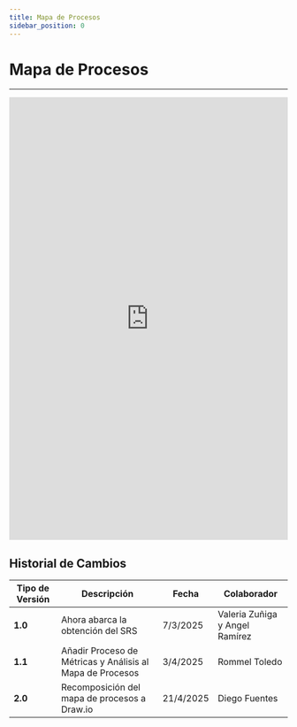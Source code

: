 ```yaml
---
title: Mapa de Procesos
sidebar_position: 0
---
```


# Mapa de Procesos

---

<iframe frameborder="0" style={{'border-radius': '1em'}} width="100%" height="800em" src="https://viewer.diagrams.net/?tags=%7B%7D&lightbox=1&target=blank&highlight=0000ff&edit=https%3A%2F%2Fapp.diagrams.net%2F%23G1gNv3xNEDJ-UKdilt6gbXmDiESBzK3EYs%23%257B%2522pageId%2522%253A%2522IxfCauMK2ys_PIakc3Fy%2522%257D&layers=1&nav=1&title=Mapa%20de%20procesos%20Code%26Co.drawio&dark=auto#Uhttps%3A%2F%2Fdrive.google.com%2Fuc%3Fid%3D1gNv3xNEDJ-UKdilt6gbXmDiESBzK3EYs%26export%3Ddownload"></iframe>



## Historial de Cambios

| **Tipo de Versión** | **Descripción**                               | **Fecha** | **Colaborador**                 |
| ------------------- | --------------------------------------------- | --------- | ------------------------------- |
| **1.0**             | Ahora abarca la obtención del SRS   | 7/3/2025  | Valeria Zuñiga y Angel Ramírez |
| **1.1**             | Añadir Proceso de Métricas y Análisis al Mapa de Procesos | 3/4/2025  | Rommel Toledo      |
| **2.0**             | Recomposición del mapa de procesos a Draw.io | 21/4/2025  | Diego Fuentes      |